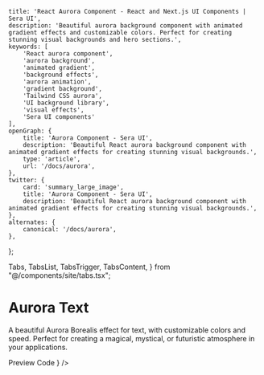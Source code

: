     title: 'React Aurora Component - React and Next.js UI Components | Sera UI',
    description: 'Beautiful aurora background component with animated gradient effects and customizable colors. Perfect for creating stunning visual backgrounds and hero sections.',
    keywords: [
        'React aurora component',
        'aurora background',
        'animated gradient',
        'background effects',
        'aurora animation',
        'gradient background',
        'Tailwind CSS aurora',
        'UI background library',
        'visual effects',
        'Sera UI components'
    ],
    openGraph: {
        title: 'Aurora Component - Sera UI',
        description: 'Beautiful React aurora background component with animated gradient effects for creating stunning visual backgrounds.',
        type: 'article',
        url: '/docs/aurora',
    },
    twitter: {
        card: 'summary_large_image',
        title: 'Aurora Component - Sera UI',
        description: 'Beautiful React aurora background component with animated gradient effects for creating stunning visual backgrounds.',
    },
    alternates: {
        canonical: '/docs/aurora',
    },
};

  Tabs,
  TabsList,
  TabsTrigger,
  TabsContent,
} from "@/components/site/tabs.tsx";


# Aurora Text <AI dir="left"/>

A beautiful Aurora Borealis effect for text, with customizable colors and speed. Perfect for creating a magical, mystical, or futuristic atmosphere in your applications.


<Tabs defaultValue="preview" className="">
  <TabsList>
    <TabsTrigger value="preview">Preview</TabsTrigger>
    <TabsTrigger value="code">Code</TabsTrigger>
  </TabsList>
  <TabsContent value="preview">
    <ComponentRenderer component={<AuroraView />} />
  </TabsContent>
  <TabsContent value="code">
    <CodeBlock filePath="src/app/docs/aurora/aurora.tsx" />
  </TabsContent>
</Tabs>

